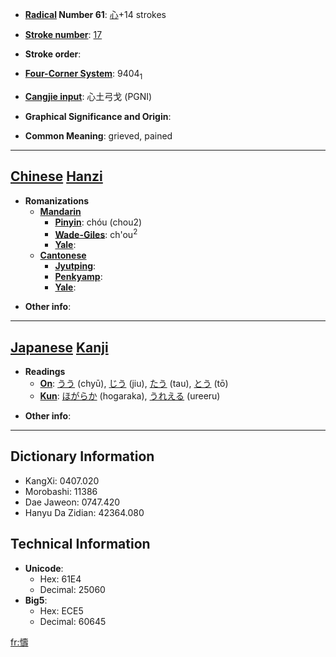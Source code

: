 * '''[[Wiktionary:Chinese radical index| Radical]] Number 61''': [[Wiktionary:Chinese radical index 心|心]]+14 strokes

* '''[[Wiktionary:Chinese total strokes index|Stroke number]]''': [[Wiktionary:Chinese total strokes index 17|17]]

* '''Stroke order''': 

* '''[[Wiktionary:Chinese four corner index|Four-Corner System]]''': 9404<sub>1</sub>

* '''[[Wiktionary:Chinese Cangjie index|Cangjie input]]''': 心土弓戈 (PGNI)

* '''Graphical Significance and Origin''': 

* '''Common Meaning''': grieved, pained

----

== [[Chinese]] [[Hanzi]] ==

* '''Romanizations'''
** '''[[Mandarin]]'''
*** '''[[Pinyin]]''': chóu (chou2)
*** '''[[Wade-Giles]]''': ch'ou<sup>2</sup>
*** '''[[Yale]]''': 
** '''[[Cantonese]]'''
*** '''[[Jyutping]]''':
*** '''[[Penkyamp]]''': 
*** '''[[Yale]]''': 

* '''Other info''': 

----

== [[Japanese]] [[Kanji]] ==

* '''Readings'''
** '''[[On]]''': [[うう]] (chyū), [[じう]] (jiu), [[たう]] (tau), [[とう]] (tō)
** '''[[Kun]]''': [[ほがらか]] (hogaraka), [[うれえる]] (ureeru)

* '''Other info''':  

----

== Dictionary Information ==

* KangXi: 0407.020
* Morobashi: 11386
* Dae Jaweon: 0747.420
* Hanyu Da Zidian: 42364.080

== Technical Information ==

* '''Unicode''':
** Hex: 61E4
** Decimal: 25060
* '''Big5''':
** Hex: ECE5
** Decimal: 60645

[[fr:懤]]